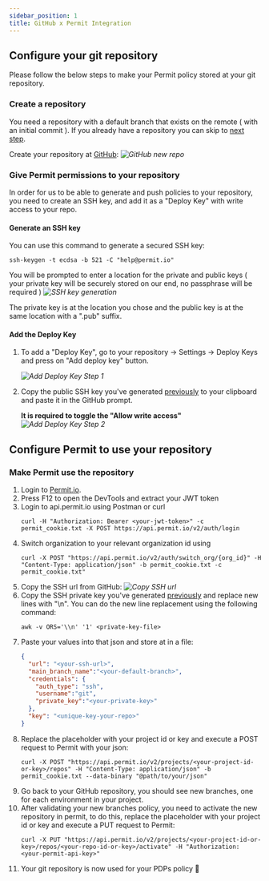 ```yaml
---
sidebar_position: 1
title: GitHub x Permit Integration
---
```




## Configure your git repository

Please follow the below steps to make your Permit policy stored at your git repository.

### Create a repository

You need a repository with a default branch that exists on the remote ( with an initial commit ).
If you already have a repository you can skip to [next step](#give-permit-permissions-to-your-repository).

Create your repository at [GitHub](https://github.com/new):
_![GitHub new repo](/img/integrations/gitops/github-new-repo.png)_


### Give Permit permissions to your repository

In order for us to be able to generate and push policies to your repository, you need to create an SSH key,
and add it as a "Deploy Key" with write access to your repo.

#### Generate an SSH key

You can use this command to generate a secured SSH key:
```
ssh-keygen -t ecdsa -b 521 -C "help@permit.io"
```

You will be prompted to enter a location for the private and public keys ( your private key will be securely stored on our end, no passphrase will be required )
_![SSH key generation](/img/integrations/gitops/generate-ssh-key.png)_

The private key is at the location you chose and the public key is at the same location with a ".pub" suffix.

#### Add the Deploy Key

1. To add a "Deploy Key", go to your repository &rarr; Settings &rarr; Deploy Keys and press on "Add deploy key" button.

    _![Add Deploy Key Step 1](/img/integrations/gitops/github-add-deploy-key-1.png)_

2. Copy the public SSH key you've generated [previously](#generate-an-ssh-key) to your clipboard and paste it in the GitHub prompt.

    **It is required to toggle the "Allow write access"**
    _![Add Deploy Key Step 2](/img/integrations/gitops/github-add-deploy-key-2.png)_


## Configure Permit to use your repository

### Make Permit use the repository

1. Login to [Permit.io](https://app.permit.io).
2. Press F12 to open the DevTools and extract your JWT token
3. Login to api.permit.io using Postman or curl
    ```shell
    curl -H "Authorization: Bearer <your-jwt-token>" -c permit_cookie.txt -X POST https://api.permit.io/v2/auth/login
    ```
4. Switch organization to your relevant organization id using
    ```shell
    curl -X POST "https://api.permit.io/v2/auth/switch_org/{org_id}" -H "Content-Type: application/json" -b permit_cookie.txt -c permit_cookie.txt"
    ```
5. Copy the SSH url from GitHub:
    _![Copy SSH url](/img/integrations/gitops/github-copy-ssh-url.png)_
6. Copy the SSH private key you've generated [previously](#generate-an-ssh-key) and replace new lines with "\n".
    You can do the new line replacement using the following command:
    ```shell
    awk -v ORS='\\n' '1' <private-key-file>
    ```
7. Paste your values into that json and store at in a file:
    ```json
    {
      "url": "<your-ssh-url>",
      "main_branch_name":"<your-default-branch>",
      "credentials": {
        "auth_type": "ssh",
        "username":"git",
        "private_key":"<your-private-key>"
      },
      "key": "<unique-key-your-repo>"
    }
    ```
8. Replace the placeholder with your project id or key and execute a POST request to Permit with your json:
    ```shell
    curl -X POST "https://api.permit.io/v2/projects/<your-project-id-or-key>/repos" -H "Content-Type: application/json" -b permit_cookie.txt --data-binary "@path/to/your/json"
    ```
9. Go back to your GitHub repository, you should see new branches, one for each environment in your project.
10. After validating your new branches policy, you need to activate the new repository in permit,
to do this, replace the placeholder with your project id or key and execute a PUT request to Permit:
    ```shell
    curl -X PUT "https://api.permit.io/v2/projects/<your-project-id-or-key>/repos/<your-repo-id-or-key>/activate" -H "Authorization: <your-permit-api-key>"
    ```
9. Your git repository is now used for your PDPs policy 🚀